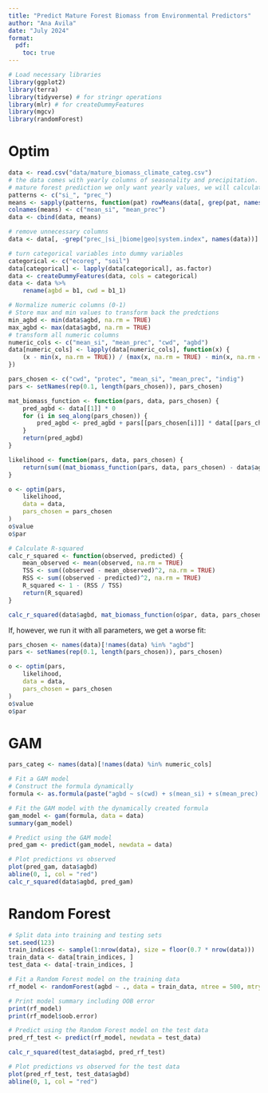 ```yaml
---
title: "Predict Mature Forest Biomass from Environmental Predictors"
author: "Ana Avila"
date: "July 2024"
format:
  pdf:
    toc: true
---
```


```r
# Load necessary libraries
library(ggplot2)
library(terra)
library(tidyverse) # for stringr operations
library(mlr) # for createDummyFeatures
library(mgcv)
library(randomForest)

```

# Optim

```r
data <- read.csv("data/mature_biomass_climate_categ.csv")
# the data comes with yearly columns of seasonality and precipitation. Since for the
# mature forest prediction we only want yearly values, we will calculate the mean of each climatic predictor.
patterns <- c("si_", "prec_")
means <- sapply(patterns, function(pat) rowMeans(data[, grep(pat, names(data))], na.rm = TRUE))
colnames(means) <- c("mean_si", "mean_prec")
data <- cbind(data, means)

# remove unnecessary columns
data <- data[, -grep("prec_|si_|biome|geo|system.index", names(data))]

# turn categorical variables into dummy variables
categorical <- c("ecoreg", "soil")
data[categorical] <- lapply(data[categorical], as.factor)
data <- createDummyFeatures(data, cols = categorical)
data <- data %>%
    rename(agbd = b1, cwd = b1_1)

# Normalize numeric columns (0-1)
# Store max and min values to transform back the predctions
min_agbd <- min(data$agbd, na.rm = TRUE)
max_agbd <- max(data$agbd, na.rm = TRUE)
# transform all numeric columns
numeric_cols <- c("mean_si", "mean_prec", "cwd", "agbd")
data[numeric_cols] <- lapply(data[numeric_cols], function(x) {
    (x - min(x, na.rm = TRUE)) / (max(x, na.rm = TRUE) - min(x, na.rm = TRUE))
})
```

```r
pars_chosen <- c("cwd", "protec", "mean_si", "mean_prec", "indig")
pars <- setNames(rep(0.1, length(pars_chosen)), pars_chosen)

mat_biomass_function <- function(pars, data, pars_chosen) {
    pred_agbd <- data[[1]] * 0
    for (i in seq_along(pars_chosen)) {
        pred_agbd <- pred_agbd + pars[[pars_chosen[i]]] * data[[pars_chosen[i]]]
    }
    return(pred_agbd)
}

likelihood <- function(pars, data, pars_chosen) {
    return(sum((mat_biomass_function(pars, data, pars_chosen) - data$agbd)^2))
}

o <- optim(pars,
    likelihood,
    data = data,
    pars_chosen = pars_chosen
)
o$value
o$par

# Calculate R-squared
calc_r_squared <- function(observed, predicted) {
    mean_observed <- mean(observed, na.rm = TRUE)
    TSS <- sum((observed - mean_observed)^2, na.rm = TRUE)
    RSS <- sum((observed - predicted)^2, na.rm = TRUE)
    R_squared <- 1 - (RSS / TSS)
    return(R_squared)
}

calc_r_squared(data$agbd, mat_biomass_function(o$par, data, pars_chosen))
```


If, however, we run it with all parameters, we get a worse fit:

```r
pars_chosen <- names(data)[!names(data) %in% "agbd"]
pars <- setNames(rep(0.1, length(pars_chosen)), pars_chosen)

o <- optim(pars,
    likelihood,
    data = data,
    pars_chosen = pars_chosen
)
o$value
o$par
```

# GAM

```r
pars_categ <- names(data)[!names(data) %in% numeric_cols]

# Fit a GAM model
# Construct the formula dynamically
formula <- as.formula(paste("agbd ~ s(cwd) + s(mean_si) + s(mean_prec) +", paste(pars_categ, collapse = " + ")))

# Fit the GAM model with the dynamically created formula
gam_model <- gam(formula, data = data)
summary(gam_model)

# Predict using the GAM model
pred_gam <- predict(gam_model, newdata = data)

# Plot predictions vs observed
plot(pred_gam, data$agbd)
abline(0, 1, col = "red")
calc_r_squared(data$agbd, pred_gam)

```

# Random Forest

```r
# Split data into training and testing sets
set.seed(123)
train_indices <- sample(1:nrow(data), size = floor(0.7 * nrow(data)))
train_data <- data[train_indices, ]
test_data <- data[-train_indices, ]

# Fit a Random Forest model on the training data
rf_model <- randomForest(agbd ~ ., data = train_data, ntree = 500, mtry = sqrt(ncol(train_data) - 1), importance = TRUE, keep.forest = TRUE, oob.score = TRUE)

# Print model summary including OOB error
print(rf_model)
print(rf_model$oob.error)

# Predict using the Random Forest model on the test data
pred_rf_test <- predict(rf_model, newdata = test_data)

calc_r_squared(test_data$agbd, pred_rf_test)

# Plot predictions vs observed for the test data
plot(pred_rf_test, test_data$agbd)
abline(0, 1, col = "red")

```